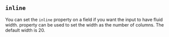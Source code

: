 
## `inline`

You can set the `inline` property on a field if you want
the input to have fluid width.  <TextAreaInputColsLink/> property
can be used to set the width as the number of columns.  The default width
is 20.

<Example
  Component={Inline}
  code={InlineSrc}
  caption="inline"
  undent={2}
  expand
/>


